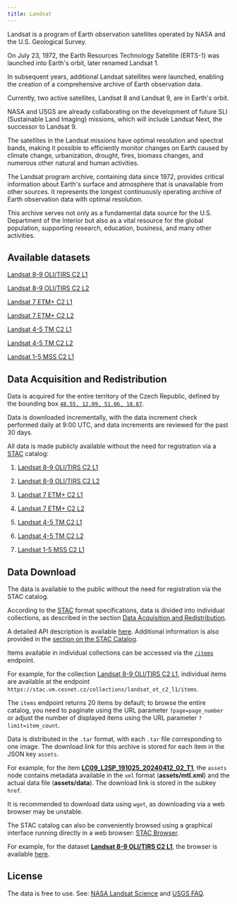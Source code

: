 ```yaml
---
title: Landsat  
---
```

Landsat is a program of Earth observation satellites operated by NASA and the U.S. Geological Survey.

On July 23, 1972, the Earth Resources Technology Satellite (ERTS-1) was launched into Earth's orbit, later renamed Landsat 1.

In subsequent years, additional Landsat satellites were launched, enabling the creation of a comprehensive archive of Earth observation data.

Currently, two active satellites, Landsat 8 and Landsat 9, are in Earth's orbit.

NASA and USGS are already collaborating on the development of future SLI (Sustainable Land Imaging) missions, which will include Landsat Next, the successor to Landsat 9.  

The satellites in the Landsat missions have optimal resolution and spectral bands, making it possible to efficiently monitor changes on Earth caused by climate change, urbanization, drought, fires, biomass changes, and numerous other natural and human activities.  

The Landsat program archive, containing data since 1972, provides critical information about Earth's surface and atmosphere that is unavailable from other sources. It represents the longest continuously operating archive of Earth observation data with optimal resolution.

This archive serves not only as a fundamental data source for the U.S. Department of the Interior but also as a vital resource for the global population, supporting research, education, business, and many other activities.  

## Available datasets

[Landsat 8-9 OLI/TIRS C2 L1](https://www.usgs.gov/media/files/landsat-8-9-olitirs-collection-2-level-1-data-format-control-book)

[Landsat 8-9 OLI/TIRS C2 L2](https://www.usgs.gov/centers/eros/science/usgs-eros-archive-landsat-archives-landsat-8-9-olitirs-collection-2-level-2)

[Landsat 7 ETM+ C2 L1](https://www.usgs.gov/media/files/landsat-7-etm-collection-2-level-1-data-format-control-book)

[Landsat 7 ETM+ C2 L2](https://www.usgs.gov/centers/eros/science/usgs-eros-archive-landsat-archives-landsat-7-etm-plus-collection-2-level-2)

[Landsat 4-5 TM C2 L1](https://www.usgs.gov/centers/eros/science/usgs-eros-archive-landsat-archives-landsat-4-5-thematic-mapper-collection-2)

[Landsat 4-5 TM C2 L2](https://www.usgs.gov/centers/eros/science/usgs-eros-archive-landsat-archives-landsat-4-5-tm-collection-2-level-2-science)

[Landsat 1-5 MSS C2 L1](https://www.usgs.gov/centers/eros/science/usgs-eros-archive-landsat-archives-landsat-1-5-multispectral-scanner-mss-level)

## Data Acquisition and Redistribution  

Data is acquired for the entire territory of the Czech Republic, defined by the bounding box [`48.55, 12.09, 51.06, 18.87`](http://bboxfinder.com/#48.550000,12.090000,51.060000,18.870000).  

Data is downloaded incrementally, with the data increment check performed daily at 9:00 UTC, and data increments are reviewed for the past 30 days.  

All data is made publicly available without the need for registration via a [STAC](https://stacspec.org/en) catalog:  

1) [Landsat 8-9 OLI/TIRS C2 L1](https://stac.vm.cesnet.cz/collections/landsat_ot_c2_l1)

2) [Landsat 8-9 OLI/TIRS C2 L2](https://stac.vm.cesnet.cz/collections/landsat_ot_c2_l2)

3) [Landsat 7 ETM+ C2 L1](https://stac.vm.cesnet.cz/collections/landsat_etm_c2_l1)

4) [Landsat 7 ETM+ C2 L2](https://stac.vm.cesnet.cz/collections/landsat_etm_c2_l2)

5) [Landsat 4-5 TM C2 L1](https://stac.vm.cesnet.cz/collections/landsat_tm_c2_l1)

6) [Landsat 4-5 TM C2 L2](https://stac.vm.cesnet.cz/collections/landsat_tm_c2_l2)

7) [Landsat 1-5 MSS C2 L1](https://stac.vm.cesnet.cz/collections/landsat_mss_c2_l1)

## Data Download  

The data is available to the public without the need for registration via the STAC catalog.

According to the [STAC](https://stacspec.org/en) format specifications, data is divided into individual collections, as described in the section [Data Acquisition and Redistribution](#data-acquisition-and-redistribution).  

A detailed API description is available [here](https://stac.cesnet.cz/api.html).
Additional information is also provided in the [section on the STAC Catalog](./stac).  

Items available in individual collections can be accessed via the [`/items`](https://stac.cesnet.cz/api.html#featuresapi--getfeaturesincollection) endpoint.

For example, for the collection [Landsat 8-9 OLI/TIRS C2 L1](https://stac.vm.cesnet.cz/collections/landsat_ot_c2_l1), individual items are available at the endpoint `https://stac.vm.cesnet.cz/collections/landsat_ot_c2_l1/items`.

The `items` endpoint returns 20 items by default; to browse the entire catalog, you need to paginate using the URL parameter `?page=page_number` or adjust the number of displayed items using the URL parameter `?limit=item_count`.

Data is distributed in the `.tar` format, with each `.tar` file corresponding to one image. The download link for this archive is stored for each item in the JSON key `assets`.

For example, for the item **[LC09_L2SP_191025_20240412_02_T1](https://stac.vm.cesnet.cz/collections/landsat_ot_c2_l2/items/8bb8514b-7e73-5a73-8c20-5835018825f3)**, the `assets` node contains metadata available in the `xml` format (**assets/mtl.xml**) and the actual data file (**assets/data**). The download link is stored in the subkey `href`.  

It is recommended to download data using `wget`, as downloading via a web browser may be unstable.  

The STAC catalog can also be conveniently browsed using a graphical interface running directly in a web browser: [STAC Browser](https://stac.cesnet.cz/browser/).

For example, for the dataset **[Landsat 8-9 OLI/TIRS C2 L1](https://stac.vm.cesnet.cz/collections/landsat_ot_c2_l1)**, the browser is available [here](https://stac.cesnet.cz/browser/external/stac.vm.cesnet.cz/collections/landsat_ot_c2_l1).  

## License  

The data is free to use. See: [NASA Landsat Science](https://landsat.gsfc.nasa.gov/data/) and [USGS FAQ](https://www.usgs.gov/faqs/are-there-any-restrictions-use-or-redistribution-landsat-data).  

